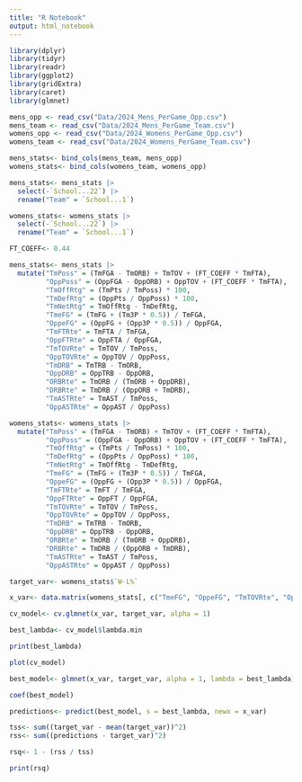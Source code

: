 ```yaml
---
title: "R Notebook"
output: html_notebook
---
```

```r
library(dplyr)
library(tidyr)
library(readr)
library(ggplot2)
library(gridExtra)
library(caret)
library(glmnet)
```

```r
mens_opp <- read_csv("Data/2024_Mens_PerGame_Opp.csv")
mens_team <- read_csv("Data/2024_Mens_PerGame_Team.csv")
womens_opp <- read_csv("Data/2024_Womens_PerGame_Opp.csv")
womens_team <- read_csv("Data/2024_Womens_PerGame_Team.csv")

mens_stats<- bind_cols(mens_team, mens_opp) 
womens_stats<- bind_cols(womens_team, womens_opp)

mens_stats<- mens_stats |>
  select(-`School...22`) |>
  rename("Team" = `School...1`)

womens_stats<- womens_stats |>
  select(-`School...22`) |>
  rename("Team" = `School...1`)
```

```r
FT_COEFF<- 0.44

mens_stats<- mens_stats |>
  mutate("TmPoss" = (TmFGA - TmORB) + TmTOV + (FT_COEFF * TmFTA),
         "OppPoss" = (OppFGA - OppORB) + OppTOV + (FT_COEFF * TmFTA),
         "TmOffRtg" = (TmPts / TmPoss) * 100,
         "TmDefRtg" = (OppPts / OppPoss) * 100,
         "TmNetRtg" = TmOffRtg - TmDefRtg,
         "TmeFG" = (TmFG + (Tm3P * 0.5)) / TmFGA,
         "OppeFG" = (OppFG + (Opp3P * 0.5)) / OppFGA,
         "TmFTRte" = TmFTA / TmFGA,
         "OppFTRte" = OppFTA / OppFGA,
         "TmTOVRte" = TmTOV / TmPoss,
         "OppTOVRte" = OppTOV / OppPoss,
         "TmDRB" = TmTRB - TmORB,
         "OppDRB" = OppTRB - OppORB,
         "ORBRte" = TmORB / (TmORB + OppDRB),
         "DRBRte" = TmDRB / (OppORB + TmDRB),
         "TmASTRte" = TmAST / TmPoss,
         "OppASTRte" = OppAST / OppPoss)

womens_stats<- womens_stats |>
  mutate("TmPoss" = (TmFGA - TmORB) + TmTOV + (FT_COEFF * TmFTA),
         "OppPoss" = (OppFGA - OppORB) + OppTOV + (FT_COEFF * TmFTA),
         "TmOffRtg" = (TmPts / TmPoss) * 100,
         "TmDefRtg" = (OppPts / OppPoss) * 100,
         "TmNetRtg" = TmOffRtg - TmDefRtg,
         "TmeFG" = (TmFG + (Tm3P * 0.5)) / TmFGA,
         "OppeFG" = (OppFG + (Opp3P * 0.5)) / OppFGA,
         "TmFTRte" = TmFT / TmFGA,
         "OppFTRte" = OppFT / OppFGA,
         "TmTOVRte" = TmTOV / TmPoss,
         "OppTOVRte" = OppTOV / OppPoss,
         "TmDRB" = TmTRB - TmORB,
         "OppDRB" = OppTRB - OppORB,
         "ORBRte" = TmORB / (TmORB + OppDRB),
         "DRBRte" = TmDRB / (OppORB + TmDRB),
         "TmASTRte" = TmAST / TmPoss,
         "OppASTRte" = OppAST / OppPoss)
```

```r
target_var<- womens_stats$`W-L%`

x_var<- data.matrix(womens_stats[, c("TmeFG", "OppeFG", "TmTOVRte", "OppTOVRte", "TmFTRte", "OppFTRte", "ORBRte", "DRBRte")])
```

```r
cv_model<- cv.glmnet(x_var, target_var, alpha = 1)

best_lambda<- cv_model$lambda.min

print(best_lambda)
```
```r
plot(cv_model)
```
```r
best_model<- glmnet(x_var, target_var, alpha = 1, lambda = best_lambda)

coef(best_model)
```

```r
predictions<- predict(best_model, s = best_lambda, newx = x_var)

tss<- sum((target_var - mean(target_var))^2)
rss<- sum((predictions - target_var)^2)

rsq<- 1 - (rss / tss)

print(rsq)
```

